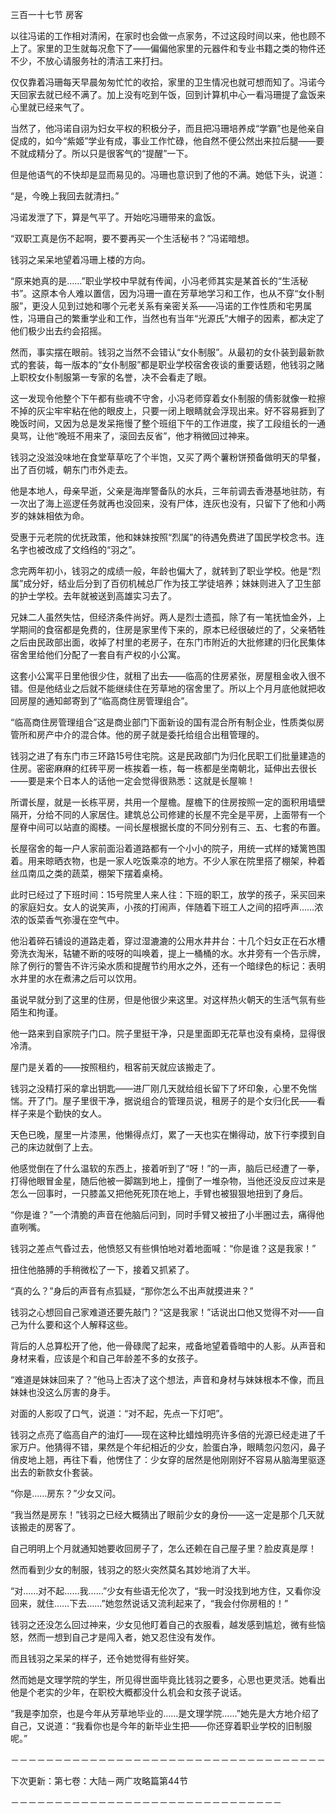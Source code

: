 

三百一十七节 房客

以往冯诺的工作相对清闲，在家时也会做一点家务，不过这段时间以来，他也顾不上了。家里的卫生就每况愈下了――偏偏他家里的元器件和专业书籍之类的物件还不少，不放心请服务社的清洁工来打扫。

仅仅靠着冯珊每天早晨匆匆忙忙的收拾，家里的卫生情况也就可想而知了。冯诺今天回家去就已经不满了。加上没有吃到午饭，回到计算机中心一看冯珊提了盒饭来心里就已经来气了。

当然了，他冯诺自诩为妇女平权的积极分子，而且把冯珊培养成“学霸”也是他亲自促成的，如今“紫姬”学业有成，事业工作忙碌，他自然不便公然出来拉后腿――要不就成精分了。所以只是很客气的“提醒”一下。

但是他语气的不快却是显而易见的。冯珊也意识到了他的不满。她低下头，说道：

“是，今晚上我回去就清扫。”

冯诺发泄了下，算是气平了。开始吃冯珊带来的盒饭。

“双职工真是伤不起啊，要不要再买一个生活秘书？”冯诺暗想。

钱羽之呆呆地望着冯珊上楼的方向。

“原来她真的是……”职业学校中早就有传闻，小冯老师其实是某首长的“生活秘书”。这原本令人难以置信，因为冯珊一直在芳草地学习和工作，也从不穿“女仆制服”，更没人见到过她和哪个元老关系有亲密关系——冯诺的工作性质和宅男属性，冯珊自己的繁重学业和工作，当然也有当年“光源氏”大帽子的因素，都决定了他们极少出去约会招摇。

然而，事实摆在眼前。钱羽之当然不会错认“女仆制服”。从最初的女仆装到最新款式的套装，每一版本的“女仆制服”都是职业学校宿舍夜谈的重要话题，他钱羽之赌上职校女仆制服第一专家的名誉，决不会看走了眼。

这一发现令他整个下午都有些魂不守舍，小冯老师穿着女仆制服的倩影就像一粒擦不掉的灰尘牢牢粘在他的眼皮上，只要一闭上眼睛就会浮现出来。好不容易捱到了晚饭时间，又因为总是发呆拖慢了整个班组下午的工作进度，挨了工段组长的一通臭骂，让他“晚班不用来了，滚回去反省”，他才稍微回过神来。

钱羽之没滋没味地在食堂草草吃了个半饱，又买了两个薯粉饼预备做明天的早餐，出了百仞城，朝东门市外走去。

他是本地人，母亲早逝，父亲是海岸警备队的水兵，三年前调去香港基地驻防，有一次出了海上巡逻任务就再也没回来，没有尸体，连灰也没有，只留下了他和小两岁的妹妹相依为命。

受惠于元老院的优抚政策，他和妹妹按照“烈属”的待遇免费进了国民学校念书。连名字也被改成了文绉绉的“羽之”。

念完两年初小，钱羽之的成绩一般，年龄也偏大了，就转到了职业学校。他是“烈属”成分好，结业后分到了百仞机械总厂作为技工学徒培养；妹妹则进入了卫生部的护士学校。去年就被送到高雄实习去了。

兄妹二人虽然失怙，但经济条件尚好。两人是烈士遗孤，除了有一笔抚恤金外，上学期间的食宿都是免费的，住房是家里传下来的，原本已经很破烂的了，父亲牺牲之后由民政部出面，收掉了村里的老房子，在东门市附近的大批修建的归化民集体宿舍里给他们分配了一套自有产权的小公寓。

这套小公寓平日里他很少住，就租了出去――临高的住房紧张，房屋租金收入很不错。但是他结业之后就不能继续住在芳草地的宿舍里了。所以上个月月底他就把收回房屋的通知邮寄到了“临高商住房管理组合”。

“临高商住房管理组合”这是商业部门下面新设的国有混合所有制企业，性质类似房管所和房产中介的混合体。他的房子就是委托给组合出租管理的。

钱羽之进了有东门市三环路15号住宅院。这是民政部门为归化民职工们批量建造的住房。密密麻麻的红砖平房一栋挨着一栋，每一栋都是坐南朝北，延伸出去很长――要是来个日本人的话他一定会觉得很熟悉：这就是长屋嘛！

所谓长屋，就是一长栋平房，共用一个屋檐。屋檐下的住房按照一定的面积用墙壁隔开，分给不同的人家居住。建筑总公司修建的长屋不完全是平房，上面带有一个屋脊中间可以站直的阁楼。一间长屋根据长度的不同分别有三、五、七套的布置。

长屋宿舍的每一户人家前面沿着道路都有一个小小的院子，用统一式样的矮篱笆围着。用来晾晒衣物，也是一家人吃饭乘凉的地方。不少人家在院里搭了棚架，种着丝瓜南瓜之类的蔬菜，棚架下摆着桌椅。

此时已经过了下班时间：15号院里人来人往：下班的职工，放学的孩子，采买回来的家庭妇女。女人的说笑声，小孩的打闹声，伴随着下班工人之间的招呼声……浓浓的饭菜香气弥漫在空气中。

他沿着碎石铺设的道路走着，穿过湿漉漉的公用水井井台：十几个妇女正在石水槽旁洗衣淘米，轱辘不断的吱呀的叫唤着，提上一桶桶的水。水井旁有一个告示牌，除了例行的警告不许污染水质和提醒节约用水之外，还有一个暗绿色的标记：表明水井里的水在煮沸之后可以饮用。

虽说早就分到了这里的住房，但是他很少来这里。对这样热火朝天的生活气氛有些陌生和拘谨。

他一路来到自家院子门口。院子里挺干净，只是里面即无花草也没有桌椅，显得很冷清。

屋门是关着的――按照租约，租客前天就应该搬走了。

钱羽之没精打采的拿出钥匙――进厂刚几天就给组长留下了坏印象，心里不免惴惴。开了门。屋子里很干净，据说组合的管理员说，租房子的是个女归化民――看样子来是个勤快的女人。

天色已晚，屋里一片漆黑，他懒得点灯，累了一天也实在懒得动，放下行李摸到自己的床边就倒了上去。

他感觉倒在了什么温软的东西上，接着听到了“呀！”的一声，脑后已经遭了一拳，打得他眼冒金星，随后他被一脚踹到地上，撞倒了一堆杂物，当他还没反应过来是怎么一回事时，一只膝盖又把他死死顶在地上，手臂也被狠狠地扭到了身后。

“你是谁？”一个清脆的声音在他脑后问到，同时手臂又被扭了小半圈过去，痛得他直咧嘴。

钱羽之差点气昏过去，他愤怒又有些惧怕地对着地面喊：“你是谁？这是我家！”

扭住他胳膊的手稍微松了一下，接着又抓紧了。

“真的么？”身后的声音有点狐疑，“那你怎么不出声就摸进来？”

钱羽之心想回自己家难道还要先敲门？“这是我家！”话说出口他又觉得不对——自己为什么要和这个人解释这些。

背后的人总算松开了他，他一骨碌爬了起来，戒备地望着昏暗中的人影。从声音和身材来看，应该是个和自己年龄差不多的女孩子。

“难道是妹妹回来了？”他马上否决了这个想法，声音和身材与妹妹根本不像，而且妹妹也没这么厉害的身手。

对面的人影叹了口气，说道：“对不起，先点一下灯吧”。

钱羽之点亮了临高自产的油灯——现在这种比蜡烛明亮许多倍的光源已经走进了千家万户。他猜得不错，果然是个年纪相近的少女，脸蛋白净，眼睛忽闪忽闪，鼻子俏皮地上翘，再往下看，他愣住了：少女穿的居然是他刚刚好不容易从脑海里驱逐出去的新款女仆套装。

“你是……房东？”少女又问。

“我当然是房东！”钱羽之已经大概猜出了眼前少女的身份――这一定是那个几天就该搬走的房客了。

自己明明上个月就通知她要收回房子了，怎么还赖在自己屋子里？脸皮真是厚！

然而看到少女的制服，钱羽之的怒火突然莫名其妙地消了大半。

“对……对不起……我……”少女有些语无伦次了，“我一时没找到地方住，又看你没回来，就住……下去……”她忽然说话又流利起来了，“我会付你房租的！”

钱羽之还没怎么回过神来，少女见他盯着自己的衣服看，越发感到尴尬，微有些恼怒，然而一想到自己才是闯入者，她又忍住没有发作。

而且钱羽之呆呆的样子，还令她觉得有些好笑。

然而她是文理学院的学生，所见得世面毕竟比钱羽之要多，心思也更灵活。她看出他是个老实的少年，在职校大概都没什么机会和女孩子说话。

“我是李加奈，也是今年从芳草地毕业的……是文理学院……”她先是大方地介绍了自己，又说道：“我看你也是今年的新毕业生把――你还穿着职业学校的旧制服呢。”

－－－－－－－－－－－－－－－－－－－－－－－－－－－－－－－－－－－－

下次更新：第七卷：大陆－两广攻略篇第44节

－－－－－－－－－－－－－－－－－－－－－－－－－－－－－－－

